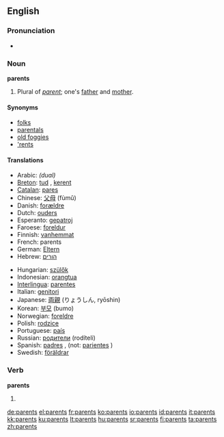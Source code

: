 ==English==

===Pronunciation===
*{{audio|en-us-parents.ogg|Audio (US)}}

===Noun===
'''parents''' {{p}}

# Plural of ''[[parent]]''; one's [[father]] and [[mother]].

====Synonyms====
*[[folks]]
*[[parentals]]
*[[old foggies]]
*[['rents]]

====Translations====
{{top}}
*Arabic: {{Arab|[[والدين]]}} {{IPAchar|(walidēn)}} ''(dual)''
*[[Breton]]: [[tud]] {{p}}, [[kerent]] {{p}}
*[[Catalan]]: [[pares]] {{m|p}}
*Chinese: [[父母]] (fùmǔ)
*Danish: [[forældre]] {{c|p}}
*Dutch: [[ouders]] {{m|p}}
*Esperanto: [[gepatroj]] {{p}}
*Faroese: [[foreldur]] {{n|p}}
*Finnish: [[vanhemmat]] {{p}}
*French: parents {{m|p}}
*German: [[Eltern]] {{m|p}}
*Hebrew: [[הורים]] {{m|p}}
{{mid}}
*Hungarian: [[szülők]] {{p}}
*Indonesian: [[orangtua]]
*[[Interlingua]]: [[parentes]]
*Italian: [[genitori]] {{m|p}}
*Japanese: [[両親]] (りょうしん, ryōshin)
*Korean: [[부모]] (bumo)
*Norwegian: [[foreldre]] {{p}}
*Polish: [[rodzice]] {{p}}
*Portuguese: [[país#Portuguese|país]]
*Russian: [[родители]] (rodíteli) {{p}}
*Spanish: [[padres]] {{m|p}}, (not: [[pariente]]s {{m|p}})
*Swedish: [[föräldrar]] {{p}}
{{bottom}}

===Verb===
'''parents'''

# {{third-person singular of|[[parent]]}}

[[de:parents]]
[[el:parents]]
[[fr:parents]]
[[ko:parents]]
[[io:parents]]
[[id:parents]]
[[it:parents]]
[[kk:parents]]
[[ku:parents]]
[[lt:parents]]
[[hu:parents]]
[[sr:parents]]
[[fi:parents]]
[[ta:parents]]
[[zh:parents]]